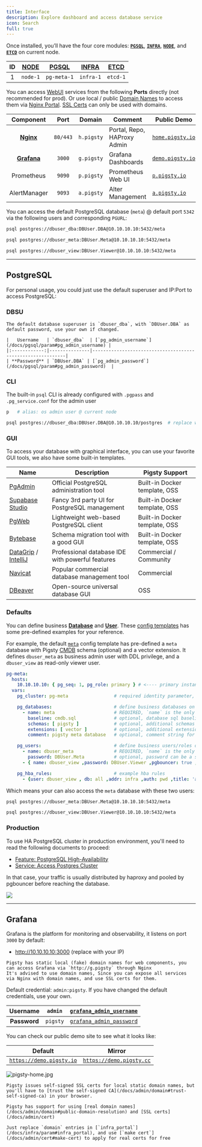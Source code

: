 ```yaml
---
title: Interface
description: Explore dashboard and access database service
icon: Search
full: true
---
```


Once installed, you’ll have the four core modules:
[**`PGSQL`**](/docs/pgsql/), [**`INFRA`**](/docs/infra/), [**`NODE`**](/docs/node/), and [**`ETCD`**](/docs/etcd/) on current node.

| ID | [NODE](/docs/node) | [PGSQL](/docs/pgsql) | [INFRA](/docs/infra) | [**ETCD**](/docs/etcd) |
|:--:|:------------------:|:--------------------:|:--------------------:|:----------------------:|
| 1  |      `node-1`      |     `pg-meta-1`      |      `infra-1`       |        `etcd-1`        |


You can access [WebUI](#grafana) services from the following **Ports** directly (not recommended for prod).
Or use local / public [Domain Names](/docs/admin/domain) to access them via [Nginx Portal](/docs/admin/portal).
[SSL Certs](/docs/admin/cert) can only be used with domains.


|            Component            |   Port   |   Domain   | Comment                     | Public Demo                                |
|:-------------------------------:|:--------:|:----------:|-----------------------------|--------------------------------------------|
| [**Nginx**](/docs/admin/portal) | `80/443` | `h.pigsty` | Portal, Repo, HAProxy Admin | [`home.pigsty.io`](https://h.pigsty.cio)   |
|     [**Grafana**](#grafana)     |  `3000`  | `g.pigsty` | Grafana Dashboards          | [`demo.pigsty.io`](https://demo.pigsty.io) |
|           Prometheus            |  `9090`  | `p.pigsty` | Prometheus Web UI           | [`p.pigsty.io`](https://p.pigsty.io)       |
|          AlertManager           |  `9093`  | `a.pigsty` | Alter Management            | [`a.pigsty.io`](https://a.pigsty.io)       |

You can access the default PostgreSQL database (`meta`) @ default port `5342` via the following users and corresponding `PGURL`:

```bash tab="dbuser_dba"
psql postgres://dbuser_dba:DBUser.DBA@10.10.10.10:5432/meta
```
```bash tab="dbuser_meta"
psql postgres://dbuser_meta:DBUser.Meta@10.10.10.10:5432/meta
```
```bash tab="dbuser_view"
psql postgres://dbuser_view:DBUser.Viewer@10.10.10.10:5432/meta
```


-------

## PostgreSQL

For personal usage, you could just use the default superuser and IP:Port to access PostgreSQL:

### DBSU

<Callout title="Default Superuser" type="info">

    The default database superuser is `dbuser_dba`, with `DBUser.DBA` as default password, use your own if changed.

    |   Username   | `dbuser_dba`  | [`pg_admin_username`](/docs/pgsql/param#pg_admin_username) |
    |:------------:|---------------|------------------------------------------------------------|
    | **Password** | `DBUser.DBA` | [`pg_admin_password`](/docs/pgsql/param#pg_admin_password)  |

</Callout>

### CLI

The built-in `psql` CLI is already configured with `.pgpass` and `.pg_service.conf` for the admin user

```bash tab="alias"
p   # alias: os admin user @ current node
```
```bash tab="psql"
psql postgres://dbuser_dba:DBUser.DBA@10.10.10.10/postgres  # replace with your IP and password
```

### GUI

To access your database with graphical interface, you can use your favorite GUI tools, we also have some built-in templates.

| Name                                                                                          | Description                                      | Pigsty Support                |
|-----------------------------------------------------------------------------------------------|--------------------------------------------------|-------------------------------|
| [PgAdmin](https://www.pgadmin.org/)                                                           | Official PostgreSQL administration tool          | Built-in Docker template, OSS |
| [Supabase Studio](https://supabase.com/blog/supabase-studio)                                  | Fancy 3rd party UI for PostgreSQL management     | Built-in Docker template, OSS |
| [PgWeb](https://sosedoff.github.io/pgweb/)                                                    | Lightweight web-based PostgreSQL client          | Built-in Docker template, OSS |
| [Bytebase](https://www.bytebase.com/)                                                         | Schema migration tool with a good GUI            | Built-in Docker template, OSS |
| [DataGrip](https://www.jetbrains.com/datagrip/) / [IntelliJ](https://www.jetbrains.com/idea/) | Professional database IDE with powerful features | Commercial / Community        |
| [Navicat](https://www.navicat.com/)                                                           | Popular commercial database management tool      | Commercial                    |
| [DBeaver](https://dbeaver.io/)                                                                | Open-source universal database GUI               | OSS                           |

### Defaults

You can define business [**Database**](/docs/pgsql/database) and [**User**](/docs/pgsql/user). These [config templates](/docs/config/template) has some pre-defined examples for your reference.

For example, the default [`meta`](https://github.com/pgsty/pigsty/blob/main/conf/meta.yml#L51) config template has pre-defined a `meta` database with Pigsty [CMDB](/docs/config/cmdb) schema (optional) and a vector extension.
It defines `dbuser_meta` as business admin user with DDL privilege, and a `dbuser_view` as read-only viewer user.


```yaml
pg-meta:
  hosts:
    10.10.10.10: { pg_seq: 1, pg_role: primary } # <---- primary instance with read-write capability
  vars:
    pg_cluster: pg-meta                 # required identity parameter, usually same as group name

    pg_databases:                       # define business databases on this cluster, array of database definition
      - name: meta                      # REQUIRED, `name` is the only mandatory field of a database definition
        baseline: cmdb.sql              # optional, database sql baseline path, (relative to files/)
        schemas: [ pigsty ]             # optional, additional schemas to be created, array of schema names
        extensions: [ vector ]          # optional, additional extensions to be installed: array of `{name[,schema]}`
        comment: pigsty meta database   # optional, comment string for this database

    pg_users:                           # define business users/roles on this cluster, array of user definition
      - name: dbuser_meta               # REQUIRED, `name` is the only mandatory field of a user definition
        password: DBUser.Meta           # optional, password can be a scram-sha-256 hash string or plain text
      - { name: dbuser_view ,password: DBUser.Viewer ,pgbouncer: true ,roles: [dbrole_readonly], comment: read-only viewer for meta database }

    pg_hba_rules:                       # example hba rules
      - {user: dbuser_view , db: all ,addr: infra ,auth: pwd ,title: 'allow grafana dashboard access cmdb from infra nodes'}

```

Which means your can also access the `meta` database with these two users:

```bash tab="dbuser_meta"
psql postgres://dbuser_meta:DBUser.Meta@10.10.10.10:5432/meta
```
```bash tab="dbuser_view"
psql postgres://dbuser_view:DBUser.Viewer@10.10.10.10:5432/meta
```

### Production

To use HA PostgreSQL cluster in production environment, you'll need to read the following documents to proceed:

- [Feature: PostgreSQL High-Availability](/docs/feat/ha)
- [Service: Access Postgres Cluster](/docs/pgsql/service)

In that case, your traffic is usually distributed by haproxy and pooled by pgbouncer before reaching the database.

![](/img/pigsty/ha.png)




-------

## Grafana

Grafana is the platform for monitoring and observability, it listens on port `3000` by default:

- http://10.10.10.10:3000 (replace with your IP)

<Callout title="Access via domain name" type="warning">

    Pigsty has static local (fake) domain names for web components, you can access Grafana via `http://g.pigsty` through Nginx
    It's advised to use domain names, Since you can expose all services via Nginx with domain names, and use SSL certs for them.

</Callout>

<Callout title="Grafana Username and Password" type="info">

Default credential: `admin:pigsty`. If you have changed the default credentials, use your own.

|   Username   | `admin`  | [`grafana_admin_username`](/docs/infra/param#grafana_admin_username) |
|:------------:|----------|----------------------------------------------------------------------|
| **Password** | `pigsty` | [`grafana_admin_password`](/docs/infra/param#grafana_admin_password) |

</Callout>

You can check our public demo site to see what it looks like:

|                       Default                       |                       Mirror                        |
|:---------------------------------------------------:|:---------------------------------------------------:|
| [`https://demo.pigsty.io`](https://demo.pigsty.io/) | [`https://demo.pigsty.cc`](https://demo.pigsty.cc/) |

![pigsty-home.jpg](/img/pigsty/home.jpg)

<Callout title="SSL with local fake domain" type="warning">

    Pigsty issues self-signed SSL certs for local static domain names, but you'll have to [trust the self-signed CA](/docs/admin/domain#trust-self-signed-ca) in your browser.

</Callout>

<Callout title="Use real domain names and certs" type="info">

    Pigsty has support for using [real domain names](/docs/admin/domain#public-domain-resolution) and [SSL certs](/docs/admin/cert)

    Just replace `domain` entries in [`infra_portal`](/docs/infra/param#infra_portal), and use [`make cert`](/docs/admin/cert#make-cert) to apply for real certs for free

</Callout>


